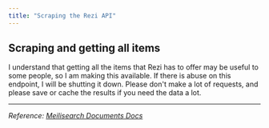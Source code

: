 ```yaml
---
title: "Scraping the Rezi API"
---
```


## Scraping and getting all items

I understand that getting all the items that Rezi has to offer may be useful to some people, so I am making this available. If there is abuse on this endpoint, I will be shutting it down. Please don't make a lot of requests, and please save or cache the results if you need the data a lot.

---

_Reference: [Meilisearch Documents Docs](https://www.meilisearch.com/docs/reference/api/documents)_